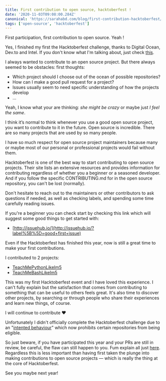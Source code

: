 ```yaml
---
title: First contribution to open source, hacktoberfest !
date: '2020-11-03T09:08:00.284Z'
canonical: 'https://sarahabd.com/blog/first-contribution-hacktoberfest/'
tags: ['open-source', 'hacktoberfest']
---
```

First participation, first contribution to open source. Yeah !

Yes, I finished my first the Hacktoberfest challenge, thanks to Digital Ocean, Dev.to and Intel. If you don't know what I'm talking about, just check [this](https://hacktoberfest.digitalocean.com/).

I always wanted to contribute to an open source project. But there always seemed to be obstacles: first thoughts:

- Which project should I choose out of the ocean of possible repositories?
- How can I make a good pull request for a project?
- Issues usually seem to need specific understanding of how the projects develop
- …

Yeah, I know what your are thinking: *she might be crazy* or maybe just *I feel the same*.

I think it’s normal to think whenever you use a good open source project, you want to contribute to it in the future. Open source is incredible. There are so many projects that are used by so many people.

I have so much respect for open source project maintainers because many or maybe most of our personal or professional projects would fail without them.

Hacktoberfest is one of the best way to start contributing to open source projects. Their site lists an extensive resources and provides information for contributing regardless of whether you a beginner or a seasoned developer. And if you follow the specific CONTRIBUTING.md for in the open source repository, you can't be lost (normally).

Don't hesitate to reach out to the maintainers or other contributors to ask questions if needed, as well as checking labels, and spending some time carefully reading issues.

If you're a beginner you can check start by checking this link which will suggest some good things to get started with:

- [http://issuehub.io/](http://issuehub.io/?label%5B%5D=good+first+issue)

Even if the Hacktoberfest has finished this year, now is still a great time to make your first contributions.

I contributed to 2 projects:

- [TeachMePythonLikeIm5](https://github.com/inspirezonetech/TeachMePythonLikeIm5)
- [TeachMeBashLikeIm5](https://github.com/inspirezonetech/TeachMeBashLikeIm5)

This was my first Hacktoberfest event and I have loved this experience. I can't fully explain but the satisfaction that comes from contributing to something that can be useful to others feels great. It's also time to discover other projects, by searching or through people who share their experiences and learn new things, of course.

I will continue to contribute ❤️

Unfortunately I didn't officially complete the Hacktoberfest challenge due to an "[intented behaviour](https://github.com/digitalocean/hacktoberfest/issues/724)" which now prohibits certain repositories from being eligible.

So just beware, if you have participated this year and your PRs are still in review, be careful, the flaw can still happen to you. Fum explain all just [here](https://dev.to/funbeedev/check-your-hacktoberfest-profile-a-flaw-could-have-reversed-your-completion-of-the-challenge-without-you-knowing-it-2kg6). Regardless this is less important than having first taken the plunge into making contributions to open source projects — which is really the thing at the core of Hacktoberfest.

See you maybe next year!